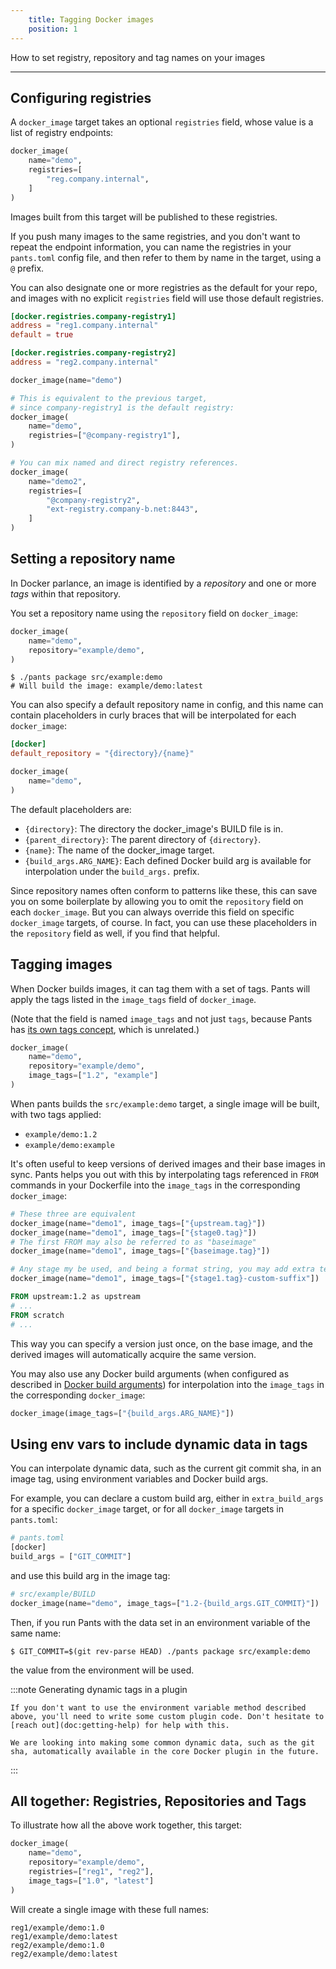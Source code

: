 ```yaml
---
    title: Tagging Docker images
    position: 1
---
```



How to set registry, repository and tag names on your images

---

## Configuring registries
A `docker_image` target takes an optional `registries` field, whose value is a list of registry endpoints:
```python title="src/example/BUILD"
docker_image(
    name="demo",
    registries=[
        "reg.company.internal",
    ]
)
```

Images built from this target will be published to these registries.

If you push many images to the same registries, and you don't want to repeat the endpoint information, you can name the registries in your `pants.toml` config file, and then refer to them by name in the target, using a `@` prefix.

You can also designate one or more registries as the default for your repo, and images with no explicit `registries` field will use those default registries.

<Tabs>
<TabItem value="pants.toml" label="pants.toml">

```toml
[docker.registries.company-registry1]
address = "reg1.company.internal"
default = true

[docker.registries.company-registry2]
address = "reg2.company.internal"
```
</TabItem>
<TabItem value="src/example/BUILD" label="src/example/BUILD">

```python
docker_image(name="demo")

# This is equivalent to the previous target, 
# since company-registry1 is the default registry:
docker_image(
    name="demo",
    registries=["@company-registry1"],
)

# You can mix named and direct registry references.
docker_image(
    name="demo2",
    registries=[
        "@company-registry2",
        "ext-registry.company-b.net:8443",
    ]
)
```
</TabItem>
</Tabs>


## Setting a repository name
In Docker parlance, an image is identified by a *repository* and one or more *tags* within that repository. 

You set a repository name using the `repository` field on `docker_image`:
```python title="src/example/BUILD"
docker_image(
    name="demo",
    repository="example/demo",
)
```

```shell
$ ./pants package src/example:demo
# Will build the image: example/demo:latest
```

You can also specify a default repository name in config, and this name can contain placeholders in curly braces that will be interpolated for each `docker_image`:

<Tabs>
<TabItem value="pants.toml" label="pants.toml">

```toml
[docker]
default_repository = "{directory}/{name}"
```
</TabItem>
<TabItem value="src/example/BUILD" label="src/example/BUILD">

```python
docker_image(
    name="demo",
)
```
</TabItem>
</Tabs>

The default placeholders are:
- `{directory}`: The directory the docker_image's BUILD file is in.
- `{parent_directory}`: The parent directory of `{directory}`.
- `{name}`: The name of the docker_image target.
- `{build_args.ARG_NAME}`: Each defined Docker build arg is available for interpolation under the `build_args.` prefix.

Since repository names often conform to patterns like these, this can save you on some boilerplate by allowing you to omit the `repository` field on each `docker_image`. But you can always override this field on specific `docker_image` targets, of course. In fact, you can use these placeholders in the `repository` field as well, if you find that helpful.
## Tagging images
When Docker builds images, it can tag them with a set of tags. Pants will apply the tags listed in the `image_tags` field of `docker_image`. 

(Note that the field is named `image_tags` and not just `tags`, because Pants has [its own tags concept](doc:reference-target#codetagscode), which is unrelated.)
```python title="src/example/BUILD"
docker_image(
    name="demo",
    repository="example/demo",
    image_tags=["1.2", "example"]
)
```

When pants builds the `src/example:demo` target, a single image will be built, with two tags applied:
- `example/demo:1.2`
- `example/demo:example`

It's often useful to keep versions of derived images and their base images in sync. Pants helps you out with this by interpolating tags referenced in `FROM` commands in your Dockerfile into the `image_tags` in the corresponding `docker_image`:

<Tabs>
<TabItem value="src/example/BUILD" label="src/example/BUILD">

```python
# These three are equivalent
docker_image(name="demo1", image_tags=["{upstream.tag}"])
docker_image(name="demo1", image_tags=["{stage0.tag}"])
# The first FROM may also be referred to as "baseimage"
docker_image(name="demo1", image_tags=["{baseimage.tag}"])

# Any stage my be used, and being a format string, you may add extra text as well.
docker_image(name="demo1", image_tags=["{stage1.tag}-custom-suffix"])
```
</TabItem>
<TabItem value="src/example/Dockerfile" label="src/example/Dockerfile">

```dockerfile
FROM upstream:1.2 as upstream
# ...
FROM scratch
# ...
```
</TabItem>
</Tabs>

This way you can specify a version just once, on the base image, and the derived images will automatically acquire the same version. 

You may also use any Docker build arguments (when configured as described in [Docker build arguments](doc:docker#build-arguments)) for interpolation into the `image_tags` in the corresponding `docker_image`:
```python title="src/example/BUILD"
docker_image(image_tags=["{build_args.ARG_NAME}"])
```


## Using env vars to include dynamic data in tags
You can interpolate dynamic data, such as the current git commit sha, in an image tag, using environment variables and Docker build args.

For example, you can declare a custom build arg, either in `extra_build_args` for a specific `docker_image` target, or for all `docker_image` targets in `pants.toml`:

```python
# pants.toml
[docker]
build_args = ["GIT_COMMIT"]
```

and use this build arg in the image tag:

```python
# src/example/BUILD
docker_image(name="demo", image_tags=["1.2-{build_args.GIT_COMMIT}"])
```

Then, if you run Pants with the data set in an environment variable of the same name:

```
$ GIT_COMMIT=$(git rev-parse HEAD) ./pants package src/example:demo
```

the value from the environment will be used. 

:::note Generating dynamic tags in a plugin

    If you don't want to use the environment variable method described above, you'll need to write some custom plugin code. Don't hesitate to [reach out](doc:getting-help) for help with this.
    
    We are looking into making some common dynamic data, such as the git sha, automatically available in the core Docker plugin in the future.

:::


## All together: Registries, Repositories and Tags
To illustrate how all the above work together, this target:
```python title="src/example/BUILD"
docker_image(
    name="demo",
    repository="example/demo",
    registries=["reg1", "reg2"],
    image_tags=["1.0", "latest"]
)
```

Will create a single image with these full names:

```
reg1/example/demo:1.0
reg1/example/demo:latest
reg2/example/demo:1.0
reg2/example/demo:latest
```